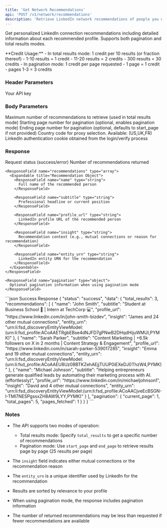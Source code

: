 ```yaml
---
title: 'Get Network Recommendations'
api: 'POST /v1/network/recommendations'
description: 'Retrieve LinkedIn network recommendations of people you may know, with optional pagination support'
---
```


Get personalized LinkedIn connection recommendations including detailed information about each recommended profile. Supports both pagination and total results modes.

<Note>
  **Credit Usage:** 
  - In total results mode: 1 credit per 10 results (or fraction thereof)
    - 1-10 results = 1 credit
    - 11-20 results = 2 credits
    - 300 results = 30 credits
  - In pagination mode: 1 credit per page requested
    - 1 page = 1 credit
    - pages 1-3 = 3 credits
</Note>

### Header Parameters

<ParamField header="x-api-key" type="string" required>
  Your API key
</ParamField>

### Body Parameters

<ParamField body="total_results" type="integer" default="10">
  Maximum number of recommendations to retrieve (used in total results mode)
</ParamField>

<ParamField body="start_page" type="integer">
  Starting page number for pagination (optional, enables pagination mode)
</ParamField>

<ParamField body="end_page" type="integer">
  Ending page number for pagination (optional, defaults to start_page if not provided)
</ParamField>

<ParamField body="country" type="string" default="FR">
  Country code for proxy selection. Available: (US,UK,FR)
</ParamField>

<ParamField body="login_token" type="string" required>
  LinkedIn authentication cookie obtained from the login/verify process
</ParamField>

### Response

<ResponseField name="status" type="string">
  Request status (success/error)
</ResponseField>

<ResponseField name="data" type="object">
  <Expandable title="Properties">
    <ResponseField name="total_results" type="integer">
      Number of recommendations returned
    </ResponseField>

    <ResponseField name="recommendations" type="array">
      <Expandable title="Recommendation Object">
        <ResponseField name="name" type="string">
          Full name of the recommended person
        </ResponseField>

        <ResponseField name="subtitle" type="string">
          Professional headline or current position
        </ResponseField>

        <ResponseField name="profile_url" type="string">
          LinkedIn profile URL of the recommended person
        </ResponseField>

        <ResponseField name="insight" type="string">
          Recommendation context (e.g., mutual connections or reason for recommendation)
        </ResponseField>

        <ResponseField name="entity_urn" type="string">
          LinkedIn entity URN for the recommendation
        </ResponseField>
      </Expandable>
    </ResponseField>

    <ResponseField name="pagination" type="object">
      Optional pagination information when using pagination mode
    </ResponseField>
  </Expandable>
</ResponseField>

<ResponseExample>
  ```json Success Response
  {
    "status": "success", 
    "data": {
      "total_results": 3,
      "recommendations": [
        {
          "name": "John Smith",
          "subtitle": "Student at Business School 🚀 | Intern at TechCorp 💻",
          "profile_url": "https://www.linkedin.com/in/john-smith-bizdev",
          "insight": "James and 24 other mutual connections",
          "entity_urn": "urn:li:fsd_discoveryEntityViewModel:(urn:li:fsd_profile:ACoAAETRgbEBse4dNJFD7gPNwB2DHqdHijuWMUI,PYMK)"
        },
        {
          "name": "Sarah Parker",
          "subtitle": "Content Marketing | +6.5k followers on X in 2 months | Content Strategy & Engagement",
          "profile_url": "https://www.linkedin.com/in/sarah-parker-539017285",
          "insight": "Emma and 19 other mutual connections",
          "entity_urn": "urn:li:fsd_discoveryEntityViewModel:(urn:li:fsd_profile:ACoAAEU8Uz0BBTKZehAEjjTUUP0iEXeDJ0ThzW4,PYMK)"
        },
        {
          "name": "Michael Johnson",
          "subtitle": "Helping entrepreneurs generate qualified leads by automating their marketing process with AI. (effortlessly)",
          "profile_url": "https://www.linkedin.com/in/michaeljohnson1",
          "insight": "David and 4 other mutual connections",
          "entity_urn": "urn:li:fsd_discoveryEntityViewModel:(urn:li:fsd_profile:ACoAACjveEcBSGN-I-TMI7NESPgssxZH8AW9LYY,PYMK)"
        }
      ],
      "pagination": {
        "current_page": 1,
        "total_pages": 5,
        "pages_fetched": 1
      }
    }
  }
  ```
</ResponseExample>

### Notes

* The API supports two modes of operation:
  * Total results mode: Specify `total_results` to get a specific number of recommendations
  * Pagination mode: Use `start_page` and `end_page` to retrieve results page by page (25 results per page)

* The `insight` field indicates either mutual connections or the recommendation reason

* The `entity_urn` is a unique identifier used by LinkedIn for the recommendation

* Results are sorted by relevance to your profile

* When using pagination mode, the response includes pagination information

* The number of returned recommendations may be less than requested if fewer recommendations are available